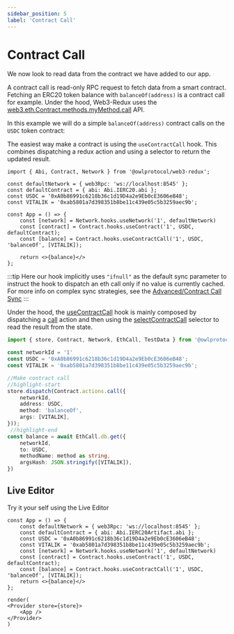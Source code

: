 ```yaml
---
sidebar_position: 5
label: 'Contract Call'
---
```




# Contract Call

We now look to read data from the contract we have added to our app.

A contract call is read-only RPC request to fetch data from a smart contract. Fetching an ERC20 token balance with `balanceOf(address)` is a contract call for example. Under the hood, Web3-Redux uses the [web3.eth.Contract.methods.myMethod.call](https://web3js.readthedocs.io/en/v1.7.0/web3-eth-contract.html#methods-mymethod-call) API.

In this example we will do a simple `balanceOf(address)` contract calls on the `USDC` token contract:


<Tabs groupId="framework">
<TabItem value="react" label="React">

The easiest way make a contract is using the `useContractCall` hook. This combines dispatching a redux action and using a selector to return the updated result.

```tsx  title="src/App.tsx" showLineNumbers
import { Abi, Contract, Network } from '@owlprotocol/web3-redux';

const defaultNetwork = { web3Rpc: 'ws://localhost:8545' };
const defaultContract = { abi: Abi.IERC20.abi };
const USDC = '0xA0b86991c6218b36c1d19D4a2e9Eb0cE3606eB48';
const VITALIK = '0xab5801a7d398351b8be11c439e05c5b3259aec9b';

const App = () => {
    const [network] = Network.hooks.useNetwork('1', defaultNetwork)
    const [contract] = Contract.hooks.useContract('1', USDC, defaultContract);
    const [balance] = Contract.hooks.useContractCall('1', USDC, 'balanceOf', [VITALIK]);

    return <>{balance}</>
};
```

:::tip
Here our hook implicitly uses `"ifnull"` as the default sync parameter to instruct the hook to dispatch an eth call only if no value is currently cached.
For more info on complex sync strategies, see the [Advanced/Contract Call Sync](..//web3-redux-advanced/sync_contract_call.md)
:::

</TabItem>
<TabItem value="redux" label="Redux">

Under the hood, the [useContractCall](../web3-redux-reference/namespaces/Contract.md#usecontractcall) hook is mainly composed by dispatching a [call](../web3-redux-reference/namespaces/Contract.md#call) action and then using the [selectContractCall](../web3-redux-reference/namespaces/Contract.md#selectcontractcall) selector to read the result from the state.

```typescript title="src/createContractCall.ts" showLineNumbers
import { store, Contract, Network, EthCall, TestData } from '@owlprotocol/web3-redux';

const networkId = '1'
const USDC = '0xA0b86991c6218b36c1d19D4a2e9Eb0cE3606eB48';
const VITALIK = '0xab5801a7d398351b8be11c439e05c5b3259aec9b';

//Make contract call
//highlight-start
store.dispatch(Contract.actions.call({
    networkId,
    address: USDC,
    method: 'balanceOf',
    args: [VITALIK],
}));
 //highlight-end
const balance = await EthCall.db.get({
    networkId,
    to: USDC,
    methodName: method as string,
    argsHash: JSON.stringify([VITALIK]),
})
```

</TabItem>
</Tabs>

## Live Editor
Try it your self using the Live Editor

```tsx live noInline
const App = () => {
    const defaultNetwork = { web3Rpc: 'ws://localhost:8545' };
    const defaultContract = { abi: Abi.IERC20Artifact.abi };
    const USDC = '0xA0b86991c6218b36c1d19D4a2e9Eb0cE3606eB48';
    const VITALIK = '0xab5801a7d398351b8be11c439e05c5b3259aec9b';
    const [network] = Network.hooks.useNetwork('1', defaultNetwork)
    const [contract] = Contract.hooks.useContract('1', USDC, defaultContract);
    const [balance] = Contract.hooks.useContractCall('1', USDC, 'balanceOf', [VITALIK]);
    return <>{balance}</>
};

render(
<Provider store={store}>
    <App />
</Provider>
)
```

